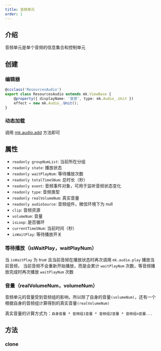 ```yaml
---
title: 音频单元
order: 1
---
```


## 介绍

音频单元是单个音频的信息集合和控制单元

## 创建

### 编辑器

```ts
@ccclass('ResourcesAudio')
export class ResourcesAudio extends mk.ViewBase {
    @property({ displayName: '音效', type: mk.Audio_.Unit })
    effect = new mk.Audio_.Unit();
}
```

### 动态加载

调用 [mk.audio.add](./manage/#方法/add) 方法即可

## 属性

-   `readonly groupNumList`: 当前所在分组
-   `readonly state`: 播放状态
-   `readonly waitPlayNum`: 等待播放次数
-   `readonly totalTimeSNum`: 总时长（秒）
-   `readonly event`: 音频事件对象，可用于监听音频状态变化
-   `readonly type`: 音频类型
-   `readonly realVolumeNum`: 真实音量
-   `readonly audioSource`: 音频组件，微信环境下为 null
-   `clip`: 音频资源
-   `volumeNum`: 音量
-   `isLoop`: 是否循环
-   `currentTimeSNum`: 当前时间（秒）
-   `isWaitPlay`: 等待播放开关

### 等待播放（isWaitPlay，waitPlayNum）

当 `isWaitPlay` 为 true 且当前音频在播放状态时再次调用 `mk.audio.play` 播放当前音频，
当前音频不会重新开始播放，而是会累计 `waitPlayNum` 次数，等音频播放完成时再次播放 `waitPlayNum` 次数

### 音量（realVolumeNum，volumeNum）

音频单元的音量受到音频组的影响，所以除了自身的音量`(volumeNum)`，还有一个根据自身的音频组计算得到的真实音量`(realVolumeNum)`

真实音量的计算方式为：`自身音量 * 音频组1音量 * 音频组2音量 * 音频组n音量...`

## 方法

### clone
